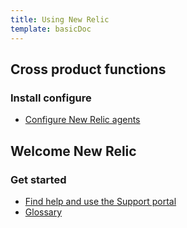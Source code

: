 ```yaml
---
title: Using New Relic
template: basicDoc
---
```


## Cross product functions

### Install configure

* [Configure New Relic agents](/docs/using-new-relic/cross-product-functions/install-configure/configure-agent)

## Welcome New Relic

### Get started

* [Find help and use the Support portal](/docs/using-new-relic/welcome-new-relic/get-started/find-help-use-support-portal)
* [Glossary](/docs/using-new-relic/welcome-new-relic/get-started/glossary)
